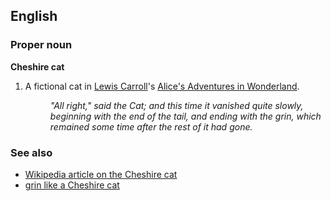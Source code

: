 ==English==
===Proper noun===
'''Cheshire cat'''

#A fictional cat in [[w:Lewis Carroll|Lewis Carroll]]'s [[w:Alice's Adventures in Wonderland|Alice's Adventures in Wonderland]].
#:''"All right," said the Cat; and this time it vanished quite slowly, beginning with the end of the tail, and ending with the grin, which remained some time after the rest of it had gone.''

===See also===
*[[w:Cheshire_cat|Wikipedia article on the Cheshire cat]]
*[[grin like a Cheshire cat]]